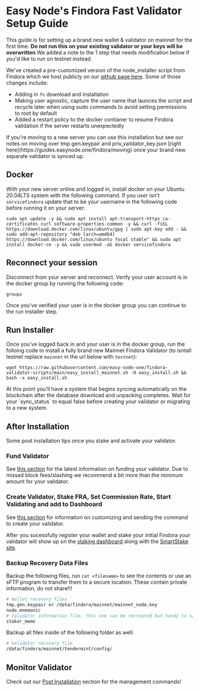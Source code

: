 
# Easy Node's Findora Fast Validator Setup Guide
This guide is for setting up a brand new wallet & validator on mainnet for the first time. **Do not run this on your existing validator or your keys will be overwritten** We added a note to the 1 step that needs modification below if you'd like to run on testnet instead.  

We've created a pre-customized version of the node_installer script from Findora which we host publicly on our [github page here](https://github.com/easy-node-one/findora-validator-scripts). Some of those changes include:
- Adding in `fn` download and installation
- Making user agnostic, capture the user name that launces the script and recycle later when using sudo commands to avoid setting permissions to root by default
- Added a restart policy to the docker contianer to resume Findora validation if the server restarts unexpectedly

<Callout type="warning" emoji="⚠️">
If you're moving to a new server you can use this installation but see our notes on moving over tmp.gen.keypair and priv_validator_key.json [right here](https://guides.easynode.one/findora/moving) once your brand new separate validator is synced up.
</Callout>

## Docker
With your new server online and logged in, install docker on your Ubuntu 20.04LTS system with the following command. If you user isn't `servicefindora` update that to be your username in the following code before running it on your server:
```text
sudo apt update -y && sudo apt install apt-transport-https ca-certificates curl software-properties-common -y && curl -fsSL https://download.docker.com/linux/ubuntu/gpg | sudo apt-key add - && sudo add-apt-repository "deb [arch=amd64] https://download.docker.com/linux/ubuntu focal stable" && sudo apt install docker-ce -y && sudo usermod -aG docker servicefindora
```

## Reconnect your session
Disconnect from your server and reconnect. Verify your user account is in the docker group by running the following code:
```text
groups
```

Once you've verified your user is in the docker group you can continue to the run installer step.

## Run Installer
Once you've logged back in and your user is in the docker group, run the folloing code to install a fully brand new Mainnet Findora Validator (to isntall testnet replace `mainnet` in the url below with `testnet`):
```text
wget https://raw.githubusercontent.com/easy-node-one/findora-validator-scripts/main/easy_install_mainnet.sh -O easy_install.sh && bash -x easy_install.sh
```

<Callout type="warning" emoji="⚠️">
At this point you'll have a system that begins syncing automatically on the blockchain after the database download and unpacking completes. Wait for your `sync_status` to equal false before creating your validator or migrating to a new system.  
</Callout>

## After Installation
Some post installation tips once you stake and activate your validator.

### Fund Validator
See [this section](https://wiki.findora.org/docs/guides/auto-setup#fund-your-validator) for the latest information on funding your validator. Due to missed block fees/slashing we recommend a bit more than the minimum amount for your validator.

### Create Validator, Stake FRA, Set Commission Rate, Start Validating and add to Dashboard
See [this section](https://wiki.findora.org/docs/guides/auto-setup#stake-initial-fra-and-set-commission-rate) for information on customizing and sending the command to create your validator.

After you sucessfully register your wallet and stake your initial Findora your validator will show up on the [staking dashboard](https://findorascan.io/nodes) along with the [SmartStake site](https://findora.smartstake.io/).

### Backup Recovery Data Files
Backup the following files, run `cat <filename>` to see the contents or use an sFTP program to transfer them to a secure location. These contain private information, do not share!!!

```bash
# Wallet recovery files
tmp.gen.keypair or /data/findora/mainnet/mainnet_node.key
node.mnemonic
# Validator information file, this one can be recreated but handy to save
staker_memo
```

Backup all files inside of the following folder as well:

```bash
# Validator recovery file
/data/findora/mainnet/tendermint/config/
```

## Monitor Validator
Check out our [Post Installation](/findora/post) section for the management commands!